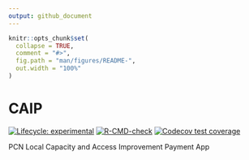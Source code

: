 ```yaml
---
output: github_document
---
```


<!-- README.md is generated from README.Rmd. Please edit that file -->

```r
knitr::opts_chunk$set(
  collapse = TRUE,
  comment = "#>",
  fig.path = "man/figures/README-",
  out.width = "100%"
)
```

# CAIP

<!-- badges: start -->
[![Lifecycle: experimental](https://img.shields.io/badge/lifecycle-experimental-orange.svg)](https://lifecycle.r-lib.org/articles/stages.html#experimental)
[![R-CMD-check](https://github.com/NHS-South-Central-and-West/CAIP/actions/workflows/R-CMD-check.yaml/badge.svg)](https://github.com/NHS-South-Central-and-West/CAIP/actions/workflows/R-CMD-check.yaml)
[![Codecov test coverage](https://codecov.io/gh/NHS-South-Central-and-West/CAIP/branch/main/graph/badge.svg)](https://app.codecov.io/gh/NHS-South-Central-and-West/CAIP?branch=main)
<!-- badges: end -->

PCN Local Capacity and Access Improvement Payment App
